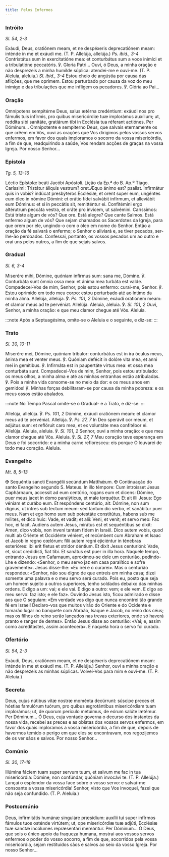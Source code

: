 ```yaml
---
title: Pelos Enfermos
---
```


### Intróito

<em>Sl. 54, 2-3</em>

<div class="side-by-side not-content">
  <span>
    Exáudi, Deus, oratiónem meam, et ne despéxeris deprecatiónem meam: inténde
    in me et exáudi me. (T. P. Allelúja, allelúja.) <em>Ps. ibid., 3-4</em>
    Contristátus sum in exercitatióne mea: et conturbátus sum a voce inimíci et a
    tribulatióne peccatóris. ℣. Gloria Patri...
  </span>
  <span>
    Ouvi, ó Deus, a minha oração e não desprezeis a minha humilde súplica:
    atendei-me e ouvi-me. (T. P. Aleluia, aleluia.) <em>Sl. ibid., 3-4</em>
    Estou cheio de angústia por causa das aflições, que me oprimem. Estou perturbado
    por causa da voz do meu inimigo e das tribulações que me infligem os pecadores.
    ℣. Glória ao Pai...
  </span>
</div>

### Oração

<div class="side-by-side not-content">
  <span>
    Omnípotens sempitérne Deus, salus ætérna credéntium: exáudi nos pro fámulis
    tuis infírmis, pro quibus misericórdiæ tuæ implorámus auxílium; ut, reddíta
    sibi sanitáte, gratiárum tibi in Ecclésia tua réferant actiónes. Per
    Dóminum...
  </span>
  <span>
    Omnipotente e sempiterno Deus, que salvais eternamente os que crêem em Vós,
    ouvi as orações que Vos dirigimos pelos vossos servos enfermos, em favor dos
    quais imploramos o socorro da vossa misericórdia, a fim de que, readquirindo
    a saúde, Vos rendam acções de graças na vossa Igreja. Por nosso Senhor...
  </span>
</div>

### Epístola

<em>Tg. 5, 13-16</em>

<div class="side-by-side not-content">
  <span>Léctio Epístolæ beáti Jacóbi Apóstoli.</span>
  <span>Lição da Ep.ª do B. Ap.º Tiago.</span>
  <span>
    Caríssimi: Tristátur áliquis vestrum? oret.Æquo ánimo est? psallat.
    Infirmátur quis in vobis? indúcat presbýteros Ecclésiæ, et orent super eum,
    ungéntes eum óleo in nómine Dómini: et orátio fídei salvábit infírmum, et
    alleviábit eum Dóminus: et si in peccátis sit, remitténtur ei. Confitémini
    ergo altérutrum peccáta vestra, et oráte pro ínvicem, ut salvémini.
  </span>
  <span>
    Caríssimos: Está triste algum de vós? Que ore. Está alegre? Que cante
    Salmos. Está enfermo algum de vós? Que sejam chamados os Sacerdotes da
    Igreja, para que orem por ele, ungindo-o com o óleo em nome do Senhor. Então
    a oração da fé salvará o enfermo; o Senhor o aliviará e, se tiver pecados,
    ser-lhe-ão perdoados. Confessai, portanto, os vossos pecados um ao outro e
    orai uns pelos outros, a fim de que sejais salvos.
  </span>
</div>

### Gradual

<em>Sl. 6, 3-4</em>

<div class="side-by-side not-content">
  <span>
    Miserére mihi, Dómine, quóniam infírmus sum: sana me, Dómine. ℣. Conturbáta
    sunt ómnia ossa mea: et ánima mea turbáta est valde.
  </span>
  <span>
    Compadecei-Vos de mim, Senhor, pois estou enfermo: curai-me, Senhor. ℣.
    Estou oprimido em todo meu corpo: estou perturbado até ao íntimo da minha
    alma.
  </span>
  <span>
    Allelúja, allelúja. ℣. <em>Ps. 101, 2</em> Dómine, exáudi oratiónem meam: et
    clamor meus ad te pervéniat. Allelúja.
  </span>
  <span>
    Aleluia, aleluia. ℣. <em>Sl. 101, 2</em> Ouvi, Senhor, a minha oração: e que
    meu clamor chegue até Vós. Aleluia.
  </span>
</div>

:::note
Após a Septuagésima, omite-se o Aleluia e o seguinte, e diz-se:
:::

### Trato

<em>Sl. 30, 10-11</em>

<div class="side-by-side not-content">
  <span>
    Miserére mei, Dómine, quóniam tríbulor: conturbátus est in ira óculus meus,
    ánima mea et venter meus. ℣. Quóniam defécit in dolóre vita mea, et anni mei
    in gemítibus. ℣. Infirmáta est in paupertáte virtus mea: et ossa mea
    conturbáta sunt.
  </span>
  <span>
    Compadecei-Vos de mim, Senhor, pois estou atribulado: os meus olhos, a minha
    alma e até as minhas entranhas estão atribuladas. ℣. Pois a minha vida
    consome-se no meio da dor: e os meus anos em gemidos! ℣. Minhas forças
    debilitaram-se por causa da minha pobreza: e os meus ossos estão abalados.
  </span>
</div>

:::note
No Tempo Pascal omite-se o Gradual- e a Trato, e diz-se:
:::

<div class="side-by-side not-content">
  <span>
    Allelúja, allelúja. ℣. <em>Ps. 101, 2</em> Dómine, exáudi oratiónem meam: et
    clamor meus ad te pervéniat. Allelúja. ℣. <em>Ps. 27, 7</em> In Deo sperávit
    cor meum, et adjútus sum: et reflóruit caro mea, et ex voluntáte mea
    confitébor ei. Allelúja.
  </span>
  <span>
    Aleluia, aleluia. ℣. <em>Sl. 101, 2</em> Senhor, ouvi a minha oração: e que
    meu clamor chegue até Vós. Aleluia. ℣. <em>Sl. 27, 7</em> Meu coração teve
    esperança em Deus e foi socorrido: e a minha carne refloresceu: eis porque O
    louvarei de todo meu coração. Aleluia.
  </span>
</div>

### Evangelho

<em>Mt. 8, 5-13</em>

<div class="side-by-side not-content">
  <span>
    <span class="text-red-500">✠</span> Sequéntia sancti Evangélii secúndum
    Matthǽum.
  </span>
  <span>
    <span class="text-red-500">✠</span> Continuação do santo Evangelho segundo
    S. Mateus.
  </span>
  <span>
    In illo témpore: Cum introísset Jesus Caphárnaum, accessit ad eum centúrio,
    rogans eum et dicens: Dómine, puer meus jacet in domo paralýticus, et male
    torquétur. Et ait illi Jesus: Ego véniam et curábo eum. Et respóndens
    centúrio, ait: Dómine, non sum dignus, ut intres sub tectum meum: sed tantum
    dic verbo, et sanábitur puer meus. Nam et ego homo sum sub potestáte
    constitútus, habens sub me mílites, et dico huic: Vade, et vadit; et alii:
    Veni, et venit; et servo meo: Fac hoc, ei facit. Audiens autem Jesus,
    mirátus est et sequéntibus se dixit: Amen, dico vobis, non inveni tantam
    fidem in Israël. Dico autem vobis, quod multi ab Oriénte et Occidénte
    vénient, et recúmbent cum Abraham et Isaac et Jacob in regno cœlórum: filii
    autem regni ejiciéntur in ténebras exterióres: ibi erit fletus et stridor
    déntium. Et dixit Jesus centurióni: Vade, et, sicut credidísti, fiat tibi.
    Et sanátus est puer in illa hora.
  </span>
  <span>
    Naquele tempo, entrando Jesus em Cafarnaum, aproximou-se dele um centurião,
    pedindo-Lhe e dizendo: «Senhor, o meu servo jaz em casa paralítico e sofre
    gravemente». Jesus disse-lhe: «Eu irei e o curarei». Mas o centurião
    respondeu: «Senhor, não sou digno de que entreis em minha casa; dizei
    somente uma palavra e o meu servo será curado. Pois eu, posto que seja um
    homem sujeito a outros superiores, tenho soldados debaixo das minhas ordens.
    E digo a um: vai; e ele vai. E digo a outro: vem; e ele vem. E digo ao meu
    servo: faz isto; e ele faz». Ouvindo Jesus isto, ficou admirado e disse aos
    que O seguiam: «Em verdade vos digo que nunca encontrei tão grande fé em
    Israel! Declaro-vos que muitos virão do Oriente e do Ocidente e tomarão
    lugar no banquete com Abraão, Isaque e Jacob, no reino dos céus; mas os
    filhos do reino serão lançados nas trevas exteriores, onde só haverá pranto
    e ranger de dentes». Então Jesus disse ao centurião: «Vai; e, assim como
    acreditastes, assim acontecerá». E naquela hora o servo foi curado.
  </span>
</div>

### Ofertório

<em>Sl. 54, 2-3</em>

<div class="side-by-side not-content">
  <span>
    Exáudi, Deus, oratiónem meam, et ne despéxeris deprecatiónem meam: inténde
    in me et exáudi me. (T. P. Allelúja.)
  </span>
  <span>
    Senhor, ouvi a minha oração e não desprezeis as minhas súplicas. Volvei-Vos
    para mim e ouvi-me. (T. P. Aleluia.)
  </span>
</div>

### Secreta

<div class="side-by-side not-content">
  <span>
    Deus, cujus nútibus vitæ nostræ moménta decúrrunt: súscipe preces et hóstias
    famulórum tuórum, pro quibus ægrotántibus misericórdiam tuam implorámus; ut,
    de quorum perículo metúimus, de eórum salúte lætémur. Per Dóminum...
  </span>
  <span>
    Ó Deus, cuja vontade governa o decurso dos instantes da nossa vida, recebei
    as preces e as oblatas dos vossos servos enfermos, em favor dos quais
    imploramos a vossa misericórdia, a fim de que, depois de havermos temido o
    perigo em que eles se encontravam, nos regozijemos de os ver sãos e salvos.
    Por nosso Senhor...
  </span>
</div>

### Comúnio

<em>Sl. 30, 17-18</em>

<div class="side-by-side not-content">
  <span>
    Illúmina fáciem tuam super servum tuum, et salvum me fac in tua
    misericórdia: Dómine, non confúndar, quóniam invocávi te. (T. P. Allelúja.)
  </span>
  <span>
    Lançai o esplendor da vossa face sobre o vosso servo: e salvai-me consoante
    a vossa misericórdia! Senhor, visto que Vos invoquei, fazei que não seja
    confundido. (T. P. Aleluia.)
  </span>
</div>

### Postcomúnio

<div class="side-by-side not-content">
  <span>
    Deus, infirmitátis humánæ singuláre præsídium: auxílii tui super infírmos
    fámulos tuos osténde virtútem; ut, ope misericórdiæ tuæ adjúti, Ecclésiæ tuæ
    sanctæ incólumes repræsentári mereántur. Per Dóminum...
  </span>
  <span>
    Ó Deus, que sois o único apoio da fraqueza humana, mostrai aos vossos servos
    enfermos o poder do vosso socorro, a fim de que, socorridos pela vossa
    misericórdia, sejam restituídos sãos e salvos ao seio da vosso Igreja. Por
    nosso Senhor...
  </span>
</div>

